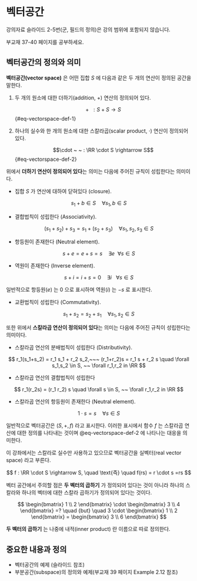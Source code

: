 # 벡터공간 {#vector_space}

::: callout-note
강의자료 슬라이드 2-5번(군, 필드의 정의)은 강의 범위에 포함되지 않습니다.

부교재 37-40 페이지를 공부하세요.
:::

## 벡터공간의 정의와 의미 


**벡터공간(vector space)** 은 어떤 집합 $S$ 에 다음과 같은 두 개의 연산이 정의된 공간을 말한다.


1. 두 개의 원소에 대한 더하기(addition, $+$) 연산의 정의되어 있다.

    $$+ ~ ~ : S + S \rightarrow  S$$ {#eq-vectorspace-def-1}
    
2. 하나의 실수와  한 개의 원소에 대한 스칼라곱(scalar product, $\cdot$) 연산이 정의되어 있다.

    $$\cdot ~ ~ : \RR \cdot S \rightarrow  S$$ {#eq-vectorspace-def-2}


위에서 **더하기 연산이 정의되어 있다**는 의미는 다음에 주어진 규칙이 성립한다는 의미이다.

- 집합 $S$ 가 연산에 대하여 닫혀있다 (closure).

$$  s_1 + b \in S \quad \forall s_1,b \in S $$

- 결합법칙이 성립한다 (Associativity).

$$  (s_1 + s_2) + s_3 = s_1 + (s_2 +s_3)  \quad \forall s_1,s_2,s_3 \in S $$

- 항등원이 존재한다 (Neutral element).

$$  s + e = e + s = s \quad \exists e ~~\forall s \in S $$

- 역원이 존재한다 (Inverse element).

$$ s + i = i  + s = 0 \quad \exists i ~~\ \forall s \in S $$


일반적으로 항등원($e$) 는 $0$ 으로 표시하며 역원($i$) 는 $-s$ 로 표시한다. 

- 교환법칙이 성립한다 (Commutativity).

$$  s_1 + s_2 = s_2 + s_1  \quad \forall s_1,s_2 \in S $$

또한 위에서 **스칼라곱 연산이 정의되어 있다**는 의미는 다음에 주어진 규칙이 성립한다는 의미이다.


- 스칼라곱 연산의 분배법칙이 성립한다 (Distributivity).


$$  r_1(s_1+s_2) = r_1 s_1 + r_2 s_2,~~~ (r_1+r_2)s = r_1 s + r_2 s  \quad \forall s_1,s_2 \in S, ~~ \forall r_1,r_2 in \RR $$

- 스칼라곱 연산의 결합법칙이 성립한다

$$  r_1(r_2s) = (r_1 r_2) s  \quad \forall s \in S, ~~ \forall r_1,r_2 in \RR $$

- 스칼라곱 연산의 항등원이 존재한다 (Neutral element).

$$  1 \cdot s  = s \quad \forall s \in S $$

일반적으로 벡터공간은 $(S,+,f)$ 라고 표시한다. 이러한 표시에서 함수 $f$ 는 스칼라곱 연산에 대한 정의를 나타내는 것이며 @eq-vectorspace-def-2 에 나타나는 대응을 의미한다.


이 강좌에서는 스칼라로 실수만 사용하고 있으므로 벡터공간을 실벡터(real vector space) 라고 부른다. 

$$ f : \RR \cdot S \rightarrow  S, \quad \text{즉} \quad f(rs) = r \cdot s =rs $$ 

::: {.callout-caution}

벡터 공간에서 주의할 점은 **두 벡터의 곱하기** 가 정의되어 있다는 것이 아니라 하나의 스칼라와 하나의 벡터에 대한 스칼라 곱하기가 정의되어 있다는 것이다.

$$
\begin{bmatrix}
1 \\
2 
\end{bmatrix}
\cdot
\begin{bmatrix}
3 \\
4 
\end{bmatrix}
=?
\quad {but} \quad
3 \cdot
\begin{bmatrix}
1 \\
2 
\end{bmatrix}
= 
\begin{bmatrix}
3 \\
6
\end{bmatrix}
$$

**두 벡터의 곱하기** 는 나중에 내적(inner product) 란 이름으로 따로 정의한다.

:::


## 중요한 내용과 정의

- 벡터공간의 예제 (슬라이드 참조)
- 부분공간(subspace)의 정의와 예제(부교재 39 페이지 Example 2.12 참조)



